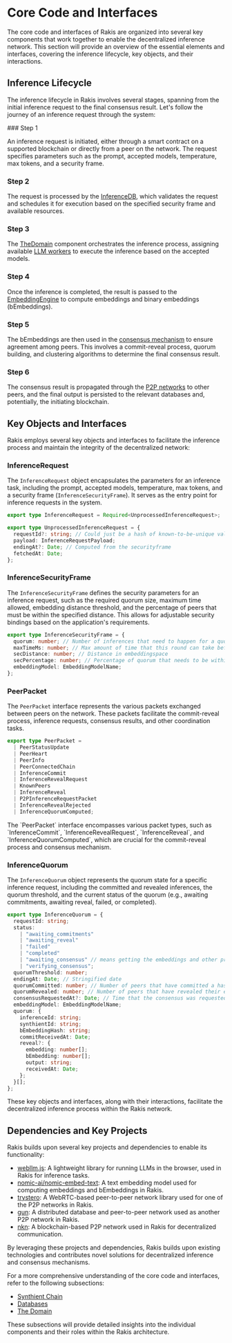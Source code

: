 
# Core Code and Interfaces

The core code and interfaces of Rakis are organized into several key components that work together to enable the decentralized inference network. This section will provide an overview of the essential elements and interfaces, covering the inference lifecycle, key objects, and their interactions.

## Inference Lifecycle

The inference lifecycle in Rakis involves several stages, spanning from the initial inference request to the final consensus result. Let's follow the journey of an inference request through the system:

<Steps>
### Step 1

An inference request is initiated, either through a smart contract on a supported blockchain or directly from a peer on the network. The request specifies parameters such as the prompt, accepted models, temperature, max tokens, and a security frame.

### Step 2

The request is processed by the [InferenceDB](/core-code-and-interfaces/databases#inferencedb), which validates the request and schedules it for execution based on the specified security frame and available resources.

### Step 3

The [TheDomain](/core-code-and-interfaces/the-domain) component orchestrates the inference process, assigning available [LLM workers](/core-code-and-interfaces/synthient-chain) to execute the inference based on the accepted models.

### Step 4

Once the inference is completed, the result is passed to the [EmbeddingEngine](/core-code-and-interfaces/synthient-chain) to compute embeddings and binary embeddings (bEmbeddings).

### Step 5

The bEmbeddings are then used in the [consensus mechanism](/consensus-mechanism) to ensure agreement among peers. This involves a commit-reveal process, quorum building, and clustering algorithms to determine the final consensus result.

### Step 6

The consensus result is propagated through the [P2P networks](/core-code-and-interfaces/synthient-chain) to other peers, and the final output is persisted to the relevant databases and, potentially, the initiating blockchain.
</Steps>

## Key Objects and Interfaces

Rakis employs several key objects and interfaces to facilitate the inference process and maintain the integrity of the decentralized network:

### InferenceRequest

The `InferenceRequest` object encapsulates the parameters for an inference task, including the prompt, accepted models, temperature, max tokens, and a security frame (`InferenceSecurityFrame`). It serves as the entry point for inference requests in the system.

```typescript
export type InferenceRequest = Required<UnprocessedInferenceRequest>;

export type UnprocessedInferenceRequest = {
  requestId?: string; // Could just be a hash of known-to-be-unique values
  payload: InferenceRequestPayload;
  endingAt?: Date; // Computed from the securityframe
  fetchedAt: Date;
};
```

### InferenceSecurityFrame

The `InferenceSecurityFrame` defines the security parameters for an inference request, such as the required quorum size, maximum time allowed, embedding distance threshold, and the percentage of peers that must be within the specified distance. This allows for adjustable security bindings based on the application's requirements.

```typescript
export type InferenceSecurityFrame = {
  quorum: number; // Number of inferences that need to happen for a quorum
  maxTimeMs: number; // Max amount of time that this round can take before failed inference
  secDistance: number; // Distance in embeddingspace
  secPercentage: number; // Percentage of quorum that needs to be within secDistance embedding distance
  embeddingModel: EmbeddingModelName;
};
```

### PeerPacket

The `PeerPacket` interface represents the various packets exchanged between peers on the network. These packets facilitate the commit-reveal process, inference requests, consensus results, and other coordination tasks.

```typescript
export type PeerPacket =
  | PeerStatusUpdate
  | PeerHeart
  | PeerInfo
  | PeerConnectedChain
  | InferenceCommit
  | InferenceRevealRequest
  | KnownPeers
  | InferenceReveal
  | P2PInferenceRequestPacket
  | InferenceRevealRejected
  | InferenceQuorumComputed;
```

<Callout>
The `PeerPacket` interface encompasses various packet types, such as `InferenceCommit`, `InferenceRevealRequest`, `InferenceReveal`, and `InferenceQuorumComputed`, which are crucial for the commit-reveal process and consensus mechanism.
</Callout>

### InferenceQuorum

The `InferenceQuorum` object represents the quorum state for a specific inference request, including the committed and revealed inferences, the quorum threshold, and the current status of the quorum (e.g., awaiting commitments, awaiting reveal, failed, or completed).

```typescript
export type InferenceQuorum = {
  requestId: string;
  status:
    | "awaiting_commitments"
    | "awaiting_reveal"
    | "failed"
    | "completed"
    | "awaiting_consensus" // means getting the embeddings and other processing ready
    | "verifying_consensus";
  quorumThreshold: number;
  endingAt: Date; // Stringified date
  quorumCommitted: number; // Number of peers that have committed a hash
  quorumRevealed: number; // Number of peers that have revealed their embedding
  consensusRequestedAt?: Date; // Time that the consensus was requested
  embeddingModel: EmbeddingModelName;
  quorum: {
    inferenceId: string;
    synthientId: string;
    bEmbeddingHash: string;
    commitReceivedAt: Date;
    reveal?: {
      embedding: number[];
      bEmbedding: number[];
      output: string;
      receivedAt: Date;
    };
  }[];
};
```

These key objects and interfaces, along with their interactions, facilitate the decentralized inference process within the Rakis network.

## Dependencies and Key Projects

Rakis builds upon several key projects and dependencies to enable its functionality:

- [webllm.js](https://github.com/mlc-ai/web-llm): A lightweight library for running LLMs in the browser, used in Rakis for inference tasks.
- [nomic-ai/nomic-embed-text](https://github.com/nomic-ai/nomic-embed-text): A text embedding model used for computing embeddings and bEmbeddings in Rakis.
- [trystero](https://github.com/colyseus/trystero): A WebRTC-based peer-to-peer network library used for one of the P2P networks in Rakis.
- [gun](https://github.com/amark/gun): A distributed database and peer-to-peer network used as another P2P network in Rakis.
- [nkn](https://github.com/nknorg/nkn-client-js): A blockchain-based P2P network used in Rakis for decentralized communication.

By leveraging these projects and dependencies, Rakis builds upon existing technologies and contributes novel solutions for decentralized inference and consensus mechanisms.

For a more comprehensive understanding of the core code and interfaces, refer to the following subsections:

- [Synthient Chain](/core-code-and-interfaces/synthient-chain)
- [Databases](/core-code-and-interfaces/databases)
- [The Domain](/core-code-and-interfaces/the-domain)

These subsections will provide detailed insights into the individual components and their roles within the Rakis architecture.
